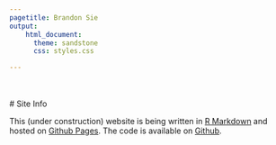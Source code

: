 ```yaml
---
pagetitle: Brandon Sie
output:
    html_document:
      theme: sandstone
      css: styles.css

---
```


<a class="anchor" id="siteinfo"></a>

<br>  
# Site Info  

This (under construction) website is being written in 
[R Markdown](https://rmarkdown.rstudio.com/) 
and hosted on [Github Pages](https://pages.github.com/). The code is available 
on [Github](https://github.com/brandonsie/brandonsie.github.io). 

